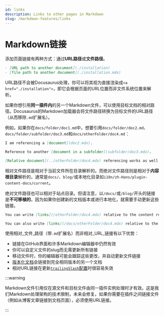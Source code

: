 ```yaml
---
id: links
description: Links to other pages in Markdown
slug: /markdown-features/links
---
```


# Markdown链接

添加页面链接有两种方式：通过**URL路径**或**文件路径**。

```md
- [URL path to another document](./installation)
- [file path to another document](./installation.mdx)
```

URL路径不会被Docusaurus处理，你可以将其视为直接渲染成`<a href="./installation">`，即它会根据页面的URL位置而非文件系统位置来解析。

如果你想引用**同一插件内**的另一个Markdown文件，可以使用目标文档的相对路径。Docusaurus的Markdown加载器会将文件路径转换为目标文件的URL路径（从而移除`.md`扩展名）。

例如，如果你在`docs/folder/doc1.md`中，想要引用`docs/folder/doc2.md`、`docs/folder/subfolder/doc3.md`和`docs/otherFolder/doc4.md`：

```md title="docs/folder/doc1.md"
I am referencing a [document](doc2.mdx).

Reference to another [document in a subfolder](subfolder/doc3.mdx).

[Relative document](../otherFolder/doc4.mdx) referencing works as well.
```

相对文件路径是相对于当前文件所在目录解析的。而绝对文件路径则是相对于**内容根目录**解析的，通常是`docs/`、`blog/`或本地化目录如`i18n/zh-Hans/plugin-content-docs/current`。

绝对文件路径也可以相对于站点目录。但请注意，以`/docs/`或`/blog/`开头的链接是**不可移植的**，因为如果你创建新的文档版本或进行本地化，就需要手动更新这些链接。

```md
You can write [links](/otherFolder/doc4.mdx) relative to the content root (`/docs/`).

You can also write [links](/docs/otherFolder/doc4.mdx) relative to the site directory, but it's not recommended.
```

使用相对_文件_路径（带`.md`扩展名）而非相对_URL_链接有以下优势：

- 链接在GitHub界面和许多Markdown编辑器中仍然有效
- 你可以自定义文件的slug而无需更新所有链接
- 移动文件时，你的编辑器可能会跟踪这些更改，并自动更新文件链接
- [版本化文档](../docs/versioning.mdx)会链接到完全相同版本的另一个文档
- 相对URL链接在更新[`trailingSlash`配置](../../api/docusaurus.config.js.mdx#trailingSlash)时很容易失效

:::warning

Markdown文件引用仅在源文件和目标文件由同一插件实例处理时才有效。这是我们Markdown处理架构的技术限制，未来会修复。如果你需要在插件之间链接文件（例如从博客文章链接到文档页面），必须使用URL链接。

:::